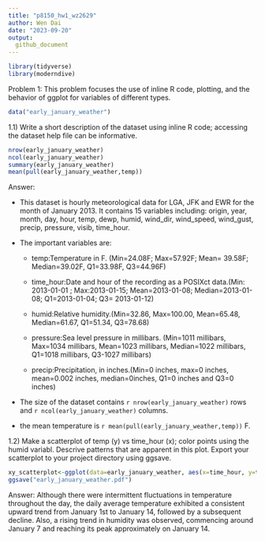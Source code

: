 ```yaml
---
title: "p8150_hw1_wz2629"
author: Wen Dai
date: "2023-09-20"
output: 
  github_document
---
```


```r
library(tidyverse)
library(moderndive)
```


Problem 1:
This problem focuses the use of inline R code, plotting, and the behavior of ggplot for variables of different types. 

```r
data("early_january_weather")
```
1.1) Write a short description of the dataset using inline R code; accessing the dataset help file can be informative. 
```r
nrow(early_january_weather)
ncol(early_january_weather)
summary(early_january_weather)
mean(pull(early_january_weather,temp))
```
Answer:

* This dataset is hourly meteorological data for LGA, JFK and EWR for the month of January 2013. It contains 15 variables including: origin, year, month, day, hour, temp, dewp, humid, wind_dir, wind_speed, wind_gust, precip, pressure, visib, time_hour. 

* The important variables are:

  * temp:Temperature in F. (Min=24.08F; Max=57.92F; Mean= 39.58F; Median=39.02F, Q1=33.98F, Q3=44.96F)

  * time_hour:Date and hour of the recording as a POSIXct data.(Min: 2013-01-01 ; Max:2013-01-15; Mean=2013-01-08; Median=2013-01-08; Q1=2013-01-04; Q3= 2013-01-12)

  * humid:Relative humidity.(Min=32.86, Max=100.00, Mean=65.48, Median=61.67, Q1=51.34, Q3=78.68)

  * pressure:Sea level pressure in millibars. (Min=1011 millibars, Max=1034 millibars, Mean=1023 millibars, Median=1022 millibars, Q1=1018 millibars, Q3-1027 millibars)

  * precip:Precipitation, in inches.(Min=0 inches, max=0 inches, mean=0.002 inches, median=0inches, Q1=0 inches and Q3=0 inches)

* The size of the dataset contains `r nrow(early_january_weather)` rows and `r ncol(early_january_weather)` columns. 
* the mean temperature is `r mean(pull(early_january_weather,temp))` F. 


1.2) Make a scatterplot of temp (y) vs time_hour (x); color points using the humid variabl. Descrive patterns that are apparent in this plot. Export your scatterplot to your project directory using ggsave. 
```r
xy_scatterplot<-ggplot(data=early_january_weather, aes(x=time_hour, y=temp, color=humid))+geom_point()+labs(title="scatterplot of time_hour vs temp",x="time_hour",y="temp")
ggsave("early_january_weather.pdf")
```

Answer:
Although there were intermittent fluctuations in temperature throughout the day, the daily average temperature exhibited a consistent upward trend from January 1st to January 14, followed by a subsequent decline. Also, a rising trend in humidity was observed, commencing around January 7 and reaching its peak approximately on January 14.





